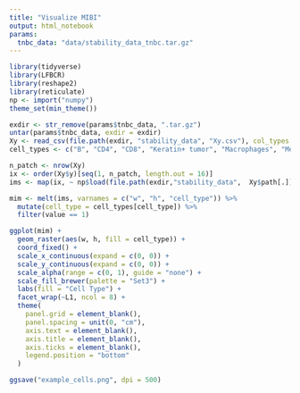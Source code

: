 ```yaml
---
title: "Visualize MIBI"
output: html_notebook
params:
  tnbc_data: "data/stability_data_tnbc.tar.gz"
---
```


```r
library(tidyverse)
library(LFBCR)
library(reshape2)
library(reticulate)
np <- import("numpy")
theme_set(min_theme())
```

```r
exdir <- str_remove(params$tnbc_data, ".tar.gz")
untar(params$tnbc_data, exdir = exdir)
Xy <- read_csv(file.path(exdir, "stability_data", "Xy.csv"), col_types = cols())
cell_types <- c("B", "CD4", "CD8", "Keratin+ tumor", "Macrophages", "Mesenchymal-like", "Other")
```

```r
n_patch <- nrow(Xy)
ix <- order(Xy$y)[seq(1, n_patch, length.out = 16)]
ims <- map(ix, ~ np$load(file.path(exdir,"stability_data",  Xy$path[.])))
```

```r
mim <- melt(ims, varnames = c("w", "h", "cell_type")) %>%
  mutate(cell_type = cell_types[cell_type]) %>%
  filter(value == 1)

ggplot(mim) +
  geom_raster(aes(w, h, fill = cell_type)) +
  coord_fixed() +
  scale_x_continuous(expand = c(0, 0)) +
  scale_y_continuous(expand = c(0, 0)) +
  scale_alpha(range = c(0, 1), guide = "none") +
  scale_fill_brewer(palette = "Set3") +
  labs(fill = "Cell Type") +
  facet_wrap(~L1, ncol = 8) +
  theme(
    panel.grid = element_blank(),
    panel.spacing = unit(0, "cm"),
    axis.text = element_blank(),
    axis.title = element_blank(),
    axis.ticks = element_blank(),
    legend.position = "bottom"
  )

ggsave("example_cells.png", dpi = 500)
```
